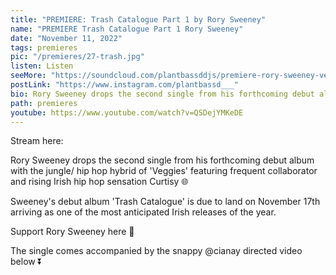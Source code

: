 ---
title: "PREMIERE: Trash Catalogue Part 1 by Rory Sweeney"
name: "PREMIERE Trash Catalogue Part 1 Rory Sweeney"
date: "November 11, 2022"
tags: premieres
pic: "/premieres/27-trash.jpg"
listen: Listen
seeMore: "https://soundcloud.com/plantbassddjs/premiere-rory-sweeney-veggies-ft-curtisy"
postLink: "https://www.instagram.com/plantbassd___"
bio: Rory Sweeney drops the second single from his forthcoming debut album with a jungle/ hip hop hybrid
path: premieres
youtube: https://www.youtube.com/watch?v=QSDejYMKeDE
---

<Picture src="/fresh-juice/51-rory-sweeney.png" alt="trash collective album art" size={1200} />

Stream here: <HoverLink url="soundcloud.com/plantbassddjs/premiere-rory-sweeney-veggies-ft-curtisy" name="Rory Sweeney - Trash Catalogue Part 1" external inline />

Rory Sweeney drops the second single from his forthcoming debut album with the jungle/ hip hop hybrid of 'Veggies' featuring frequent collaborator and rising Irish hip hop sensation Curtisy 🌐

Sweeney's debut album 'Trash Catalogue' is due to land on November 17th arriving as one of the most anticipated Irish releases of the year.

Support Rory Sweeney here 🌱 <HoverLink url="rory2.bandcamp.com/album/trash-catalogue-pt-1" external inline />

The single comes accompanied by the snappy @cianay directed video below ⏬
